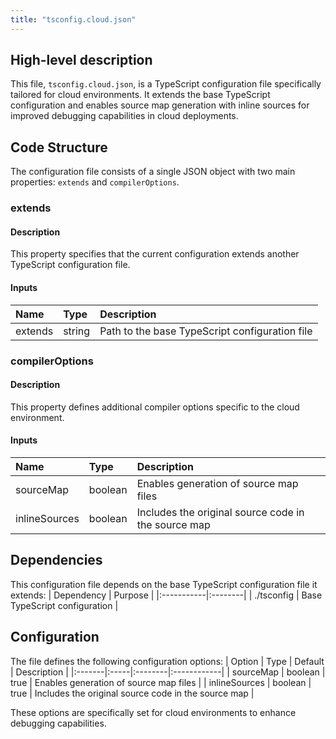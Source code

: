 ```yaml
---
title: "tsconfig.cloud.json"
---
```


## High-level description
This file, `tsconfig.cloud.json`, is a TypeScript configuration file specifically tailored for cloud environments. It extends the base TypeScript configuration and enables source map generation with inline sources for improved debugging capabilities in cloud deployments.

## Code Structure
The configuration file consists of a single JSON object with two main properties: `extends` and `compilerOptions`.

### extends
#### Description
This property specifies that the current configuration extends another TypeScript configuration file.

#### Inputs
| Name | Type | Description |
|:-----|:-----|:------------|
| extends | string | Path to the base TypeScript configuration file |

### compilerOptions
#### Description
This property defines additional compiler options specific to the cloud environment.

#### Inputs
| Name | Type | Description |
|:-----|:-----|:------------|
| sourceMap | boolean | Enables generation of source map files |
| inlineSources | boolean | Includes the original source code in the source map |

## Dependencies
This configuration file depends on the base TypeScript configuration file it extends:
| Dependency | Purpose |
|:-----------|:--------|
| ./tsconfig | Base TypeScript configuration |

## Configuration
The file defines the following configuration options:
| Option | Type | Default | Description |
|:-------|:-----|:--------|:------------|
| sourceMap | boolean | true | Enables generation of source map files |
| inlineSources | boolean | true | Includes the original source code in the source map |

These options are specifically set for cloud environments to enhance debugging capabilities.